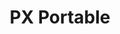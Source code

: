 ---
title: "PX Portable"
meta_title: "PX Portable craft"
description: "Craft de PX Portable"
rank: "e"
draft: false
name: "PX Portable"
recipe_img: "https://wiki.pokexgames.com/images/e/e0/PX_Portable.png"
level: 17
craft_time: 1680
result: 1
value_npc: 1
ingredients:
  - name: "Glass"
    quantity: 10
    item_img: "https://wiki.pokexgames.com/images/1/15/Glass.png"
    value_npc: 1
  - name: "Screw"
    quantity: 250
    item_img: "https://wiki.pokexgames.com/images/5/59/Screw.png"
    value_npc: 1
  - name: "Iron Ore"
    quantity: 27
    item_img: "https://wiki.pokexgames.com/images/e/e7/Iron_ore.png"
    value_npc: 1
---